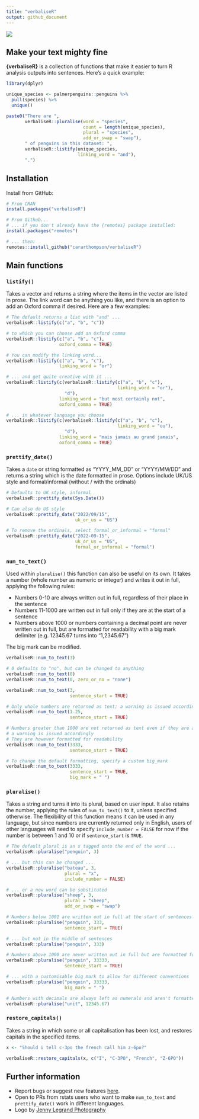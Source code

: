 ```yaml
---
title: "verbaliseR"
output: github_document
---
```


![](inst/figures/logo-social.png)

## Make your text mighty fine

**{verbaliseR}** is a collection of functions that make it easier to turn R analysis outputs into sentences. Here's a quick example:

```r
library(dplyr)

unique_species <- palmerpenguins::penguins %>%
  pull(species) %>%
  unique()

paste0("There are ", 
       verbaliseR::pluralise(word = "species", 
                             count = length(unique_species), 
                             plural = "species", 
                             add_or_swap = "swap"), 
       " of penguins in this dataset: ",
       verbaliseR::listify(unique_species, 
                           linking_word = "and"),
       ".")
```

## Installation

Install from GitHub:

```r
# From CRAN
install.packages("verbaliseR")

# From Github...
# ... if you don't already have the {remotes} package installed:
install.packages("remotes")

# ... then:
remotes::install_github("cararthompson/verbaliseR")

```


## Main functions

### `listify()`

Takes a vector and returns a string where the items in the vector are listed in prose. The link word can be anything you like, and there is an option to add an Oxford comma if desired. Here are a few examples:

```r
# The default returns a list with "and" ...
verbaliseR::listify(c("a", "b", "c"))

# to which you can choose add an Oxford comma
verbaliseR::listify(c("a", "b", "c"),
                    oxford_comma = TRUE)

# You can modify the linking word...
verbaliseR::listify(c("a", "b", "c"), 
                    linking_word = "or")

# ... and get quite creative with it ...
verbaliseR::listify(c(verbaliseR::listify(c("a", "b", "c"), 
                                          linking_word = "or"),
                      "d"),
                    linking_word = "but most certainly not",
                    oxford_comma = TRUE)

# ... in whatever language you choose
verbaliseR::listify(c(verbaliseR::listify(c("a", "b", "c"), 
                                          linking_word = "ou"),
                      "d"),
                    linking_word = "mais jamais au grand jamais",
                    oxford_comma = TRUE)
```

### `prettify_date()`

Takes a `date` or string formatted as "YYYY_MM_DD" or "YYYY/MM/DD" and returns a string which is the date formatted in prose. Options include UK/US style and formal/informal (without / with the ordinals)

```r
# Defaults to UK style, informal
verbaliseR::prettify_date(Sys.Date())

# Can also do US style
verbaliseR::prettify_date("2022/09/15", 
                          uk_or_us = "US")

# To remove the ordinals, select formal_or_informal = "formal"
verbaliseR::prettify_date("2022-09-15", 
                          uk_or_us = "US", 
                          formal_or_informal = "formal")

```

### `num_to_text()`

Used within `pluralise()` this function can also be useful on its own. It takes a number (whole number as numeric or integer) and writes it out in full, applying the following rules:

- Numbers 0-10 are always written out in full, regardless of their place in the sentence
- Numbers 11-1000 are written out in full only if they are at the start of a sentence
- Numbers above 1000 or numbers containing a decimal point are never written out in full, but are formatted for readability with a big mark delimiter (e.g. 12345.67 turns into "1,2345.67")

The big mark can be modified. 

```r
verbaliseR::num_to_text(3)

# 0 defaults to "no", but can be changed to anything
verbaliseR::num_to_text(0)
verbaliseR::num_to_text(0, zero_or_no = "none")

verbaliseR::num_to_text(3, 
                        sentence_start = TRUE)

# Only whole numbers are returned as text; a warning is issued accordingly
verbaliseR::num_to_text(1.25, 
                        sentence_start = TRUE)

# Numbers greater than 1000 are not returned as text even if they are at the start of a sentence; 
# a warning is issued accordingly
# They are however formatted for readability
verbaliseR::num_to_text(3333, 
                        sentence_start = TRUE)

# To change the default formatting, specify a custom big_mark
verbaliseR::num_to_text(3333, 
                        sentence_start = TRUE, 
                        big_mark = " ")

```


### `pluralise()`

Takes a string and turns it into its plural, based on user input. It also retains the number, applying the rules of `num_to_text()` to it, unless specified otherwise. The flexibility of this function means it can be used in any language, but since numbers are currently returned only in English, users of other languages will need to specify `include_number = FALSE` for now if the number is between 1 and 10 or if `sentence_start` is `TRUE`. 

```r
# The default plural is an s tagged onto the end of the word ...
verbaliseR::pluralise("penguin", 3)

# ... but this can be changed ...
verbaliseR::pluralise("bateau", 3, 
                      plural = "x", 
                      include_number = FALSE)

# ... or a new word can be substituted
verbaliseR::pluralise("sheep", 3, 
                      plural = "sheep", 
                      add_or_swap = "swap")

# Numbers below 1001 are written out in full at the start of sentences ...
verbaliseR::pluralise("penguin", 333,
                      sentence_start = TRUE)

# ... but not in the middle of sentences
verbaliseR::pluralise("penguin", 333)

# Numbers above 1000 are never written out in full but are formatted for readability ...
verbaliseR::pluralise("penguin", 33333,
                      sentence_start = TRUE)

# ... with a customisable big mark to allow for different conventions
verbaliseR::pluralise("penguin", 33333,
                      big_mark = " ")

# Numbers with decimals are always left as numerals and aren't formatted
verbaliseR::pluralise("unit", 12345.67)


```

### `restore_capitals()`

Takes a string in which some or all capitalisation has been lost, and restores capitals in the specified items.

```r
x <- "Should i tell c-3po the french call him z-6po?"

verbaliseR::restore_capitals(x, c("I", "C-3PO", "French", "Z-6PO"))
```


## Further information

- Report bugs or suggest new features [here](https://github.com/cararthompson/verbaliseR/issues). 
- Open to PRs from rstats users who want to make `num_to_text` and `prettify_date()` work in different languages.
- Logo by [Jenny Legrand Photography](https://www.jennylegrandphotography.com/)
